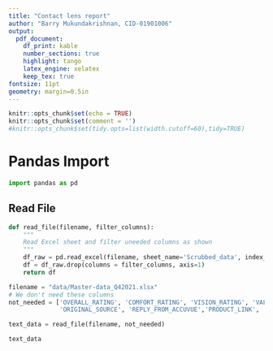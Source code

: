 ```yaml
---
title: "Contact lens report"
author: "Barry Mukundakrishnan, CID-01901006"
output: 
  pdf_document:
    df_print: kable
    number_sections: true
    highlight: tango
    latex_engine: xelatex
    keep_tex: true
fontsize: 11pt
geometry: margin=0.5in
---
```

\newpage
\tableofcontents
\newpage

```r
knitr::opts_chunk$set(echo = TRUE)
knitr::opts_chunk$set(comment = '')
#knitr::opts_chunk$set(tidy.opts=list(width.cutoff=60),tidy=TRUE)
```

# Pandas Import

```python
import pandas as pd
```

## Read File

```python
def read_file(filename, filter_columns):
    """
    Read Excel sheet and filter uneeded columns as shown
    """
    df_raw = pd.read_excel(filename, sheet_name='Scrubbed_data', index_col='REVIEW_DATE')
    df = df_raw.drop(columns = filter_columns, axis=1)
    return df
```

```python
filename = "data/Master-data_Q42021.xlsx"
# We don't need these columns
not_needed = ['OVERALL_RATING', 'COMFORT_RATING', 'VISION_RATING', 'VALUE_FOR_MONEY', 'PROS', 'CONS', 
              'ORIGINAL_SOURCE', 'REPLY_FROM_ACCUVUE','PRODUCT_LINK', 'WEBSITE']

text_data = read_file(filename, not_needed)
```

```python
text_data
```

